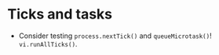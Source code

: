 # Ticks and tasks

- Consider testing `process.nextTick()` and `queueMicrotask()`! `vi.runAllTicks()`.
